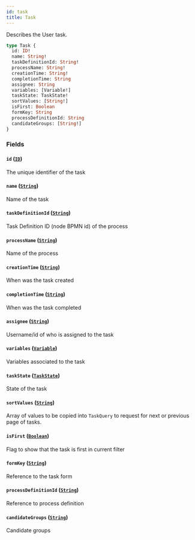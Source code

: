 ```yaml
---
id: task
title: Task
---
```



Describes the User task.


```graphql
type Task {
  id: ID!
  name: String!
  taskDefinitionId: String!
  processName: String!
  creationTime: String!
  completionTime: String
  assignee: String
  variables: [Variable!]
  taskState: TaskState!
  sortValues: [String!]
  isFirst: Boolean
  formKey: String
  processDefinitionId: String
  candidateGroups: [String!]
}
```


### Fields

#### `id` ([`ID`](/docs/apis-clients/tasklist-api/scalars/id))

The unique identifier of the task


#### `name` ([`String`](/docs/apis-clients/tasklist-api/scalars/string))

Name of the task


#### `taskDefinitionId` ([`String`](/docs/apis-clients/tasklist-api/scalars/string))

Task Definition ID (node BPMN id) of the process


#### `processName` ([`String`](/docs/apis-clients/tasklist-api/scalars/string))

Name of the process


#### `creationTime` ([`String`](/docs/apis-clients/tasklist-api/scalars/string))

When was the task created


#### `completionTime` ([`String`](/docs/apis-clients/tasklist-api/scalars/string))

When was the task completed


#### `assignee` ([`String`](/docs/apis-clients/tasklist-api/scalars/string))

Username/id of who is assigned to the task


#### `variables` ([`Variable`](/docs/apis-clients/tasklist-api/objects/variable))

Variables associated to the task


#### `taskState` ([`TaskState`](/docs/apis-clients/tasklist-api/enums/task-state))

State of the task


#### `sortValues` ([`String`](/docs/apis-clients/tasklist-api/scalars/string))

Array of values to be copied into `TaskQuery` to request for next or previous page of tasks.


#### `isFirst` ([`Boolean`](/docs/apis-clients/tasklist-api/scalars/boolean))

Flag to show that the task is first in current filter


#### `formKey` ([`String`](/docs/apis-clients/tasklist-api/scalars/string))

Reference to the task form


#### `processDefinitionId` ([`String`](/docs/apis-clients/tasklist-api/scalars/string))

Reference to process definition


#### `candidateGroups` ([`String`](/docs/apis-clients/tasklist-api/scalars/string))

Candidate groups




